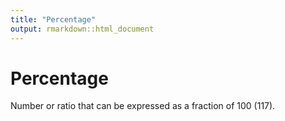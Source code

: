 ```yaml
---
title: "Percentage"
output: rmarkdown::html_document
---
```


# Percentage

Number or ratio that can be expressed as a  fraction of 100 (117).

